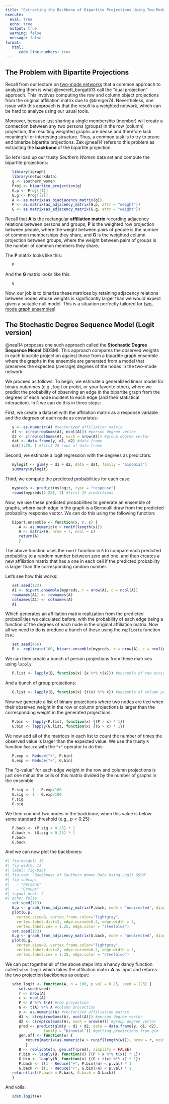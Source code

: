 ```yaml
---
title: "Extracting the Backbone of Bipartite Projections Using Two-Mode Graph Ensembles"
execute: 
  eval: true
  echo: true
  output: true
  warning: false
  message: false
format: 
   html:
      code-line-numbers: true
---
```


## The Problem with Bipartite Projections

Recall from our lecture on [two-mode networks](tm-duality.qmd) that a common approach to analyzing them is what @everett_borgatti13 call the "dual projection" approach. This involves computing the row and column object projections from the original affiliation matrix due to @breiger74. Nevertheless, one issue with this approach is that the result is a weighted network, which can be hard to analyze using our usual tools. 

Moreover, because just sharing a single membership (member) will create a connection between any two persons (groups) in the row (column) projection, the resulting weighted graphs are dense and therefore lack meaningful or interesting structure. Thus, a common task is to try to prune and binarize bipartite projections. Zak @neal14 refers to this problem as extracting the **backbone** of the bipartite projection. 

So let's load up our trusty *Southern Women* data set and compute the bipartite projections:

```r
   library(igraph)
   library(networkdata)
   g <- southern_women
   Proj <- bipartite_projection(g)
   G.p <- Proj[[1]]
   G.g <- Proj[[2]]
   A <- as.matrix(as_biadjacency_matrix(g))
   P <- as.matrix(as_adjacency_matrix(G.p, attr = "weight"))
   G <- as.matrix(as_adjacency_matrix(G.g, attr = "weight"))
```

Recall that $\mathbf{A}$ is the rectangular **affiliation matrix** recording adjacency relations between persons and groups, $\mathbf{P}$ is the weighted row projection between people, where the weight between pairs of people is the number of common memberships they share, and $\mathbf{G}$ is the weighted column projection between groups, where the weight between pairs of groups is the number of common members they share.

The $\mathbf{P}$ matrix looks like this:

```r
   P
```

And the $\mathbf{G}$ matrix looks like this:

```r
   G
```

Now, our job is to binarize these matrices by retaining adjacency relations between nodes whose weights is significantly larger than we would expect given a suitable null model. This is a situation perfectly tailored for [two-mode graph ensembles](tm-null.qmd)!

## The Stochastic Degree Sequence Model (Logit version)

@neal14 proposes one such approach called the **Stochastic Degree Sequence Model** (SDSM). This approach compares the observed weights in each bipartite projection against those from a bipartite graph ensemble where the graphs in the ensemble are generated from a model that preserves the expected (average) degrees of the nodes in the two-mode network. 

We proceed as follows. To begin, we estimate a generalized linear model for binary outcomes (e.g., logit or probit, or your favorite other), where we predict the probability of observing an edge in the bipartite graph from the degrees of each node incident to each edge (and their statistical interaction). In `R` we can do this in three steps:

First, we create a dataset with the affiliation matrix as a response variable and the degrees of each node as covariates:

```r
   y <- as.numeric(A) #vectorized affiliation matrix
   d1 <- c(rep(rowSums(A), ncol(A))) #person degree vector
   d2 <- c(rep(colSums(A), each = nrow(A))) #group degree vector
   dat <- data.frame(y, d1, d2) #data frame
   dat[1:25, ] #first 25 rows of data frame
```

Second, we estimate a logit regression with the degrees as predictors:

```r
   mylogit <- glm(y ~ d1 + d2, data = dat, family = "binomial")
   summary(mylogit)
```

Third, we compute the predicted probabilities for each case:

```r
   mypreds <- predict(mylogit, type = "response")
   round(mypreds[1:25], 2) #first 25 predictions
```

Now, we use these predicted probabilities to generate an ensemble of graphs, where each edge in the graph is a Bernoulli draw from the predicted probability response vector. We can do this using the following function:

```r
   bipart.ensemble <- function(x, r, c) {
      A <- as.numeric(x > runif(length(x)))
      A <- matrix(A, nrow = r, ncol = c)
      return(A)
      }
```

The above function uses the `runif` function in `R` to compare each predicted probability to a random number between zero and one, and then creates a new affiliation matrix that has a one in each cell if the predicted probability is larger than the corresponding random number. 

Let's see how this works:

```r
   set.seed(123)
   A1 <- bipart.ensemble(mypreds, r = nrow(A), c = ncol(A))
   rownames(A1) <- rownames(A)
   colnames(A1) <- colnames(A)
   A1
```

Which generates an affiliation matrix realization from the predicted probabilities we calculated before, with the probability of each edge being a function of the degrees of each node in the original affiliation matrix. Now all we need to do is produce a bunch of these using the `replicate` function in `R`:

```r
   set.seed(456)
   B <- replicate(100, bipart.ensemble(mypreds, r = nrow(A), c = ncol(A)), simplify = FALSE)
```

We can then create a bunch of person projections from these matrices using `lapply`:

```r
   P.list <- lapply(B, function(x) {x %*% t(x)}) #ensemble of row projections
```

And a bunch of group projections:

```r
   G.list <- lapply(B, function(x) {t(x) %*% x}) #ensemble of column projections
```

Now we generate a list of binary projections where two nodes are tied when their observed weight in the row or column projections is larger than the corresponding weight in the generated projections:

```r
   P.bin <- lapply(P.list, function(x) {(P > x) * 1})
   G.bin <- lapply(G.list, function(x) {(G > x) * 1})
```

We now add all of the matrices in each list to count the number of times the observed value is larger than the expected value. We use the trusty `R` function `Reduce` with the `"+"` operator to do this:

```r
   P.exp <- Reduce("+", P.bin)
   G.exp <- Reduce("+", G.bin)
```

The "p-value" for each edge weight in the row and column projections is just one minus the cells of this matrix divided by the number of graphs in the ensemble:

```r
   P.sig <- 1 - P.exp/100
   G.sig <- 1 - G.exp/100
   P.sig
   G.sig
```

We then connect two nodes in the backbone, when this value is below some standard threshold (e.g., $p < 0.25$):

```r
   P.back <- (P.sig < 0.25) * 1
   G.back <- (G.sig < 0.25) * 1
   P.back
   G.back
```

And we can now plot the backbones:

```r
#| fig-height: 12
#| fig-width: 12
#| label: fig-back
#| fig-cap: "Backbones of Southern Women Data Using Logit SDSM"
#| fig-subcap:
#|   - "Persons"
#|   - "Groups"
#| layout-ncol: 2
#| echo: false
   set.seed(123)
   G.p <- graph_from_adjacency_matrix(P.back, mode = "undirected", diag = FALSE)
   plot(G.p, 
     vertex.size=8, vertex.frame.color="lightgray", 
     vertex.label.dist=2, edge.curved=0.2, edge.width = 3,
     vertex.label.cex = 1.25, edge.color = "steelblue")
   set.seed(123)
   G.g <- graph_from_adjacency_matrix(G.back, mode = "undirected", diag = FALSE)
   plot(G.g, 
     vertex.size=8, vertex.frame.color="lightgray", 
     vertex.label.dist=2, edge.curved=0.2, edge.width = 3,
     vertex.label.cex = 1.25, edge.color = "steelblue")
```

We can put together all of the above steps into a handy dandy function called `sdsm.logit` which takes the affiliation matrix $\mathbf{A}$ as input and returns the two projection backbones as output:

```r
   sdsm.logit <- function(A, n = 100, p.val = 0.25, seed = 123) {
      set.seed(seed)
      r <- nrow(A)
      c <- ncol(A)
      P <- A %*% t(A) #row projection
      G <- t(A) %*% A #column projection
      y <- as.numeric(A) #vectorized affiliation matrix
      d1 <- c(rep(rowSums(A), ncol(A))) #person degree vector
      d2 <- c(rep(colSums(A), each = nrow(A))) #group degree vector
      pred <- predict(glm(y ~ d1 + d2, data = data.frame(y, d1, d2), 
                 family = "binomial")) #getting predictions from glm
      gen.aff <- function(w) {
         return(matrix(as.numeric(w > runif(length(w))), nrow = r, ncol = c))    
         }
      B <- replicate(n, gen.aff(pred), simplify = FALSE)
      P.bin <- lapply(B, function(x) {(P > x %*% t(x)) * 1})
      G.bin <- lapply(B, function(x) {(G > t(x) %*% x) * 1})
      P.back <- ((1 - Reduce("+", P.bin)/n) < p.val) * 1
      G.back <- ((1 - Reduce("+", G.bin)/n) < p.val) * 1
   return(list(P.back = P.back, G.back = G.back))
   }
```

And voila:

```r
   sdsm.logit(A)
```


